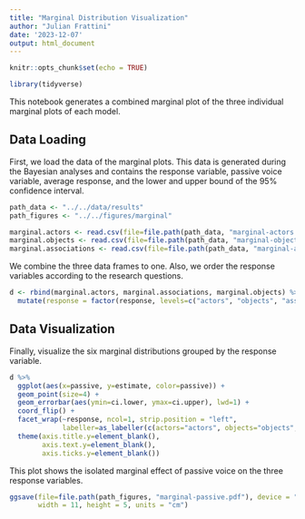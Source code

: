 ```yaml
---
title: "Marginal Distribution Visualization"
author: "Julian Frattini"
date: '2023-12-07'
output: html_document
---
```


```r
knitr::opts_chunk$set(echo = TRUE)

library(tidyverse)
```

This notebook generates a combined marginal plot of the three individual marginal plots of each model.

## Data Loading

First, we load the data of the marginal plots. This data is generated during the Bayesian analyses and contains the response variable, passive voice variable, average response, and the lower and upper bound of the 95% confidence interval.

```r
path_data <- "../../data/results"
path_figures <- "../../figures/marginal"

marginal.actors <- read.csv(file=file.path(path_data, "marginal-actors.csv"))
marginal.objects <- read.csv(file=file.path(path_data, "marginal-objects.csv"))
marginal.associations <- read.csv(file=file.path(path_data, "marginal-associations.csv"))
```

We combine the three data frames to one. Also, we order the response variables according to the research questions.

```r
d <- rbind(marginal.actors, marginal.associations, marginal.objects) %>% 
  mutate(response = factor(response, levels=c("actors", "objects", "associations"), ordered=TRUE))
```

## Data Visualization

Finally, visualize the six marginal distributions grouped by the response variable.

```r
d %>% 
  ggplot(aes(x=passive, y=estimate, color=passive)) +
  geom_point(size=4) +
  geom_errorbar(aes(ymin=ci.lower, ymax=ci.upper), lwd=1) +
  coord_flip() +
  facet_wrap(~response, ncol=1, strip.position = "left", 
             labeller=as_labeller(c(actors="actors", objects="objects", associations="assoc."))) +
  theme(axis.title.y=element_blank(),
        axis.text.y=element_blank(),
        axis.ticks.y=element_blank())
```

This plot shows the isolated marginal effect of passive voice on the three response variables.

```r
ggsave(file=file.path(path_figures, "marginal-passive.pdf"), device = "pdf",
       width = 11, height = 5, units = "cm")
```

